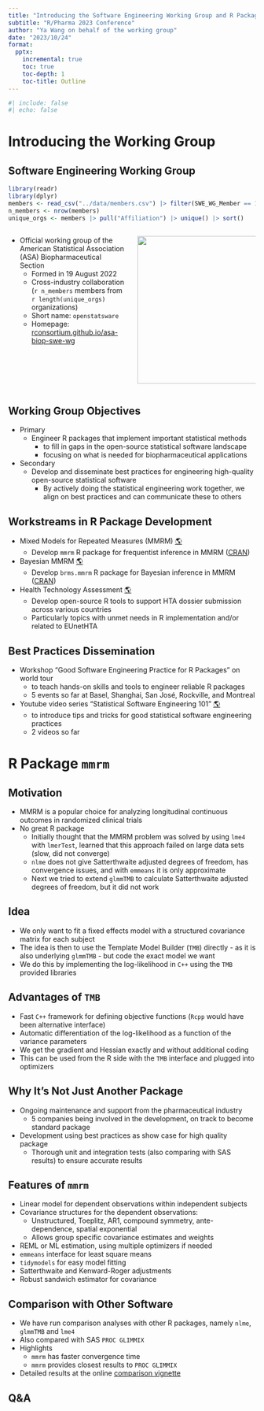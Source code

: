 ```yaml
---
title: "Introducing the Software Engineering Working Group and R Package {mmrm}"
subtitle: "R/Pharma 2023 Conference"
author: "Ya Wang on behalf of the working group"
date: "2023/10/24"
format: 
  pptx:
    incremental: true   
    toc: true
    toc-depth: 1
    toc-title: Outline
---
```


```r
#| include: false
#| echo: false
```

# Introducing the Working Group

## Software Engineering Working Group

```r
library(readr)
library(dplyr)
members <- read_csv("../data/members.csv") |> filter(SWE_WG_Member == 1)
n_members <- nrow(members)
unique_orgs <- members |> pull("Affiliation") |> unique() |> sort()
```

::: columns
::: {.column width="50%"}
- Official working group of the American Statistical Association (ASA) Biopharmaceutical Section 
  - Formed in 19 August 2022
  - Cross-industry collaboration (`r n_members` members from `r length(unique_orgs)` organizations)
  - Short name: `openstatsware`
  - Homepage: [rconsortium.github.io/asa-biop-swe-wg](https://rconsortium.github.io/asa-biop-swe-wg)
:::

::: {.column width="50%"}
![](../sticker/sticker-new-1200.png){height="300"}
:::
:::

## Working Group Objectives

- Primary 
  - Engineer R packages that implement important statistical methods
    - to fill in gaps in the open-source statistical software landscape
    - focusing on what is needed for biopharmaceutical applications
- Secondary 
  - Develop and disseminate best practices for engineering high-quality open-source statistical software
    - By actively doing the statistical engineering work together, we align on best practices and can communicate these to others

## Workstreams in R Package Development

- Mixed Models for Repeated Measures (MMRM) [🌎](https://rconsortium.github.io/asa-biop-swe-wg/mmrm_R_package.html)
  - Develop `mmrm` R package for frequentist inference in MMRM ([CRAN](https://cran.r-project.org/package=mmrm))
- Bayesian MMRM [🌎](https://rconsortium.github.io/asa-biop-swe-wg/bayesian_mmrm_R_package.html)
  - Develop `brms.mmrm` R package for Bayesian inference in MMRM ([CRAN](https://cran.r-project.org/package=brms.mmrm))
- Health Technology Assessment [🌎](https://github.com/hta-pharma/)
  - Develop open-source R tools to support HTA dossier submission across various countries
  - Particularly topics with unmet needs in R implementation and/or related to EUnetHTA

## Best Practices Dissemination

- Workshop "Good Software Engineering Practice for R Packages" on world tour
  - to teach hands-on skills and tools to engineer reliable R packages
  - 5 events so far at Basel, Shanghai, San José, Rockville, and Montreal
- Youtube video series "Statistical Software Engineering 101" [🌎](https://www.youtube.com/playlist?list=PL848NFA2PWgCR35n02yn1ZV7JqSu3NMxS)
  - to introduce tips and tricks for good statistical software engineering practices
  - 2 videos so far

# R Package `mmrm` {background-image="slide-background-mmrm.png"}

## Motivation

- MMRM is a popular choice for analyzing longitudinal continuous outcomes in randomized clinical trials
- No great R package 
  - Initially thought that the MMRM problem was solved by using `lme4` with `lmerTest`, learned that this approach failed on large data sets (slow, did not converge)
  - `nlme` does not give Satterthwaite adjusted degrees of freedom, has convergence issues, and with `emmeans` it is only approximate
  - Next we tried to extend `glmmTMB` to calculate Satterthwaite adjusted degrees of freedom, but it did not work

## Idea

- We only want to fit a fixed effects model with a structured covariance matrix for each subject
- The idea is then to use the Template Model Builder (`TMB`) directly - as it is also underlying `glmmTMB` - but code the exact model we want
- We do this by implementing the log-likelihood in `C++` using the `TMB` provided libraries

## Advantages of `TMB`

- Fast `C++` framework for defining objective functions (`Rcpp` would have been alternative interface)
- Automatic differentiation of the log-likelihood as a function of the variance parameters
- We get the gradient and Hessian exactly and without additional coding
- This can be used from the R side with the `TMB` interface and plugged into optimizers

## Why It's Not Just Another Package

- Ongoing maintenance and support from the pharmaceutical industry
  - 5 companies being involved in the development, on track to become standard package
- Development using best practices as show case for high quality package
  - Thorough unit and integration tests (also comparing with SAS results) to ensure accurate results

## Features of `mmrm` {.smaller}

- Linear model for dependent observations within independent subjects
- Covariance structures for the dependent observations:
  - Unstructured, Toeplitz, AR1, compound symmetry, ante-dependence, spatial exponential
  - Allows group specific covariance estimates and weights
- REML or ML estimation, using multiple optimizers if needed
- `emmeans` interface for least square means
- `tidymodels` for easy model fitting
- Satterthwaite and Kenward-Roger adjustments
- Robust sandwich estimator for covariance

## Comparison with Other Software

- We have run comparison analyses with other R packages, namely `nlme`, `glmmTMB` and `lme4`
- Also compared with SAS `PROC GLIMMIX`
- Highlights 
  - `mmrm` has faster convergence time 
  - `mmrm` provides closest results to `PROC GLIMMIX`
- Detailed results at the online [comparison vignette](https://openpharma.github.io/mmrm/main/articles/mmrm_review_methods.html)

## Q&A {background-image="thank-you.jpg"}

<!-- Photo by Vie Studio [link](https://www.pexels.com/photo/thank-you-lettering-on-white-surface-4439457/) -->

